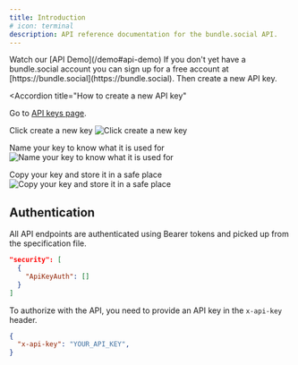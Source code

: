 ```yaml
---
title: Introduction
# icon: terminal
description: API reference documentation for the bundle.social API.
---
```


<Note>
  Watch our [API Demo](/demo#api-demo)
</Note>

<Note>
  If you don't yet have a bundle.social account you can sign up for a free account at [https://bundle.social](https://bundle.social).
  Then create a new API key.
</Note>

<Accordion
  title="How to create a new API key"
>
Go to [API keys page](https://bundle.social/dashboard/organization/api-keys).

Click create a new key
![Click create a new key](/images/api-reference/create-api-key/step1.png)

Name your key to know what it is used for
![Name your key to know what it is used for](/images/api-reference/create-api-key/step2.png)

Copy your key and store it in a safe place
![Copy your key and store it in a safe place](/images/api-reference/create-api-key/step3.png)
</Accordion>


## Authentication

All API endpoints are authenticated using Bearer tokens and picked up from the specification file.

```json
"security": [
  { 
    "ApiKeyAuth": [] 
  }
]
```

To authorize with the API, you need to provide an API key in the `x-api-key` header.
```json
{
  "x-api-key": "YOUR_API_KEY",
}
```
